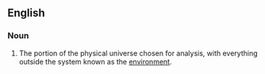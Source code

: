 ==English==
{{wikipedia}}
===Noun===
{{en-noun}}

# {{physics}} The portion of the physical universe chosen for analysis, with everything outside the system known as the [[environment]].